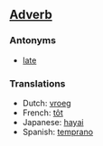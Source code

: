 ==[[Adverb]]==

===Antonyms===

*[[late]]

===Translations===

*Dutch: [[vroeg]]
*French: [[tôt]]
*Japanese: [[hayai]]
*Spanish: [[temprano]]